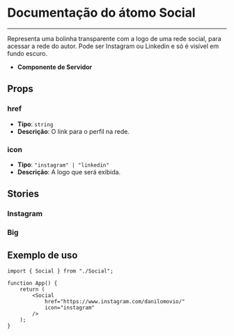 
<Meta title="Social" of={Social} />

# Documentação do átomo Social

---

Representa uma bolinha transparente com a logo de uma rede social, para acessar
a rede do autor. Pode ser Instagram ou Linkedin e só é visível em fundo escuro.

-   **Componente de Servidor**

## Props

### href

-   **Tipo**: `string`
-   **Descrição**: O link para o perfil na rede.

### icon

-   **Tipo**: `"instagram" | "linkedin"`
-   **Descrição**: A logo que será exibida.

## Stories

### Instagram

<Canvas of={Social.Instagram} />

### Big

<Canvas of={Social.Linkedin} />

## Exemplo de uso

```tsx
import { Social } from "./Social";

function App() {
    return (
        <Social
            href="https://www.instagram.com/danilomovio/"
            icon="instagram"
        />
    );
}
```
